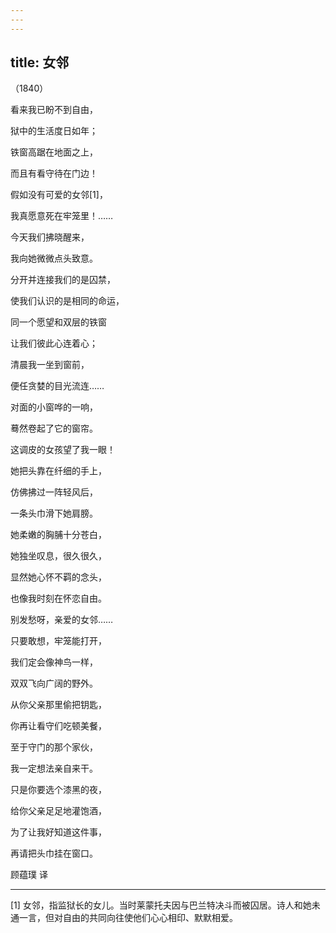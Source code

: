 ```yaml
---
---
---
```

title: 女邻
---




（1840）

看来我已盼不到自由，

狱中的生活度日如年；

铁窗高踞在地面之上，

而且有看守待在门边！





假如没有可爱的女邻[1]，

我真愿意死在牢笼里！……

今天我们拂晓醒来，

我向她微微点头致意。





分开并连接我们的是囚禁，

使我们认识的是相同的命运，

同一个愿望和双层的铁窗

让我们彼此心连着心；





清晨我一坐到窗前，

便任贪婪的目光流连……

对面的小窗哗的一响，

蓦然卷起了它的窗帘。





这调皮的女孩望了我一眼！

她把头靠在纤细的手上，

仿佛拂过一阵轻风后，

一条头巾滑下她肩膀。





她柔嫩的胸脯十分苍白，

她独坐叹息，很久很久，

显然她心怀不羁的念头，

也像我时刻在怀恋自由。





别发愁呀，亲爱的女邻……

只要敢想，牢笼能打开，

我们定会像神鸟一样，

双双飞向广阔的野外。





从你父亲那里偷把钥匙，

你再让看守们吃顿美餐，

至于守门的那个家伙，

我一定想法亲自来干。





只是你要选个漆黑的夜，

给你父亲足足地灌饱酒，

为了让我好知道这件事，

再请把头巾挂在窗口。

顾蕴璞 译



* * *



[1] 女邻，指监狱长的女儿。当时莱蒙托夫因与巴兰特决斗而被囚居。诗人和她未通一言，但对自由的共同向往使他们心心相印、默默相爱。
